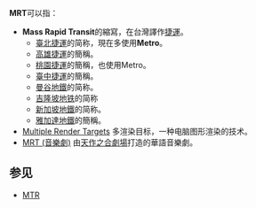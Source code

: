 '''MRT'''可以指：
*'''Mass Rapid Transit'''的縮寫，在台灣譯作[[捷運|捷運]]。
**[[臺北捷運|臺北捷運]]的简称，現在多使用'''Metro'''。
**[[高雄捷運|高雄捷運]]的簡稱。
**[[桃園捷運|桃園捷運]]的簡稱，也使用Metro。
**[[臺中捷運|臺中捷運]]的簡稱。
**[[曼谷地鐵|曼谷地鐵]]的简称。
**[[雙溪毛糯－加影線|吉隆坡地铁]]的简称
**[[新加坡地鐵|新加坡地鐵]]的简称。
**[[雅加達地鐵|雅加達地鐵]]的簡稱。
*[[Multiple_Render_Targets|Multiple Render Targets]] 多渲染目标，一种电脑图形渲染的技术。
*[[MRT_(音樂劇)|MRT (音樂劇)]] 由[[天作之合劇場|天作之合劇場]]打造的華語音樂劇。

== 参见 ==
*[[MTR|MTR]]

{{disambig|cat=三字拉丁字母縮寫消歧義}}